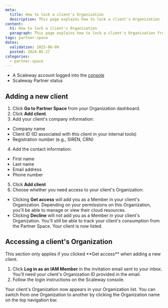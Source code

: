 ```yaml
---
meta:
  title: How to lock a client's Organization
  description: This page explains how to lock a client's Organization from the Partner Space.
content:
  h1: How to lock a client's Organization
  paragraph: This page explains how to lock a client's Organization from the Partner Space.
tags: partner-space
dates:
  validation: 2025-06-09
  posted: 2024-05-27
categories:
  - partner-space
---
```



<Requirements />

- A Scaleway account logged into the [console](https://console.scaleway.com)
- Scaleway Partner status

## Adding a new client

1. Click **Go to Partner Space** from your Organization dashboard.
2. Click **Add client**.
3. Add your client's company information: 
  - Company name
  - Client ID (ID associated with this client in your internal tools)
  - Registration number (e.g., SIREN, CRN)
4. Add the contact information: 
  - First name
  - Last name
  - Email address
  - Phone number 
5. Click **Add client** 
6. Choose whether you need access to your client's Organization: 
  - Clicking **Get access** will add you as a Member in your client's Organization. Depending on your permissions on this Organization, you'll be able to manage or view their cloud resources. 
  - Clicking **Decline** will not add you as a Member in your client's Organization. You'll still be able to track your client's consumption from the Partner Space. 
Your client is now listed.

## Accessing a client's Organization 

<Message type="note">
  This section only applies if you clicked **Get access** when adding a new client. 
</Message>

1. Click **Log in as an IAM Member** in the invitation email sent to your inbox. You'll need your client's Organization ID provided in the email. 
2. Follow the login instructions on the Scaleway console. 

Your client's Organization now appears in your Organization list. You can switch from one Organization to another by clicking the Organization name on the top navigation bar. 